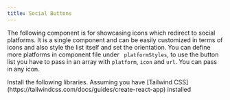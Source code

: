 ```yaml
---
title: Social Buttons
---
```


The following component is for showcasing icons which redirect to social platforms. It is a single component and can be easily customized in terms of icons and also style the list itself and set the orientation. You can define more platforms in component file under ` platformStyles`, to use the button list you have to pass in an array with `platform`, `icon` and `url`. You can pass in any icon.



<Tabs>
  <TabItem label="Dependencies">
    Install the following libraries. Assuming you have [Tailwind
    CSS](https://tailwindcss.com/docs/guides/create-react-app) installed
    <Code code={`npm install react-icons`} lang="shell" />
  </TabItem>
  <TabItem label="Usage">
    <Code code={socialbuttonsApp} lang="jsx" title="App.jsx" />
  </TabItem>
  <TabItem label="Component">
    <Code code={socialbuttons} lang="jsx" title="socialbuttons.jsx" />
  </TabItem>
</Tabs>
